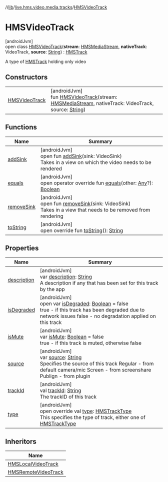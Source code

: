 //[lib](/api-reference/android/v2/home/content)/[live.hms.video.media.tracks](../index)/[HMSVideoTrack](index)

# HMSVideoTrack

[androidJvm]\
open class [HMSVideoTrack](index)(**stream**: [HMSMediaStream](../../live.hms.video.media.streams/-h-m-s-media-stream/index), **nativeTrack**: VideoTrack, **source**: [String](https://kotlinlang.org/api/latest/jvm/stdlib/kotlin/-string/index.html)) : [HMSTrack](../-h-m-s-track/index)

A type of [HMSTrack](../-h-m-s-track/index) holding only video

## Constructors

|                                     |                                                                                                                                                                                                                                                                      |
| ----------------------------------- | -------------------------------------------------------------------------------------------------------------------------------------------------------------------------------------------------------------------------------------------------------------------- |
| [HMSVideoTrack](-h-m-s-video-track) | [androidJvm]<br />fun [HMSVideoTrack](-h-m-s-video-track)(stream: [HMSMediaStream](../../live.hms.video.media.streams/-h-m-s-media-stream/index), nativeTrack: VideoTrack, source: [String](https://kotlinlang.org/api/latest/jvm/stdlib/kotlin/-string/index.html)) |

## Functions

| Name                             | Summary                                                                                                                                                                                                                                               |
| -------------------------------- | ----------------------------------------------------------------------------------------------------------------------------------------------------------------------------------------------------------------------------------------------------- |
| [addSink](add-sink)              | [androidJvm]<br />open fun [addSink](add-sink)(sink: VideoSink)<br />Takes in a view on which the video needs to be rendered                                                                                                                          |
| [equals](../-h-m-s-track/equals) | [androidJvm]<br />open operator override fun [equals](../-h-m-s-track/equals)(other: [Any](https://kotlinlang.org/api/latest/jvm/stdlib/kotlin/-any/index.html)?): [Boolean](https://kotlinlang.org/api/latest/jvm/stdlib/kotlin/-boolean/index.html) |
| [removeSink](remove-sink)        | [androidJvm]<br />open fun [removeSink](remove-sink)(sink: VideoSink)<br />Takes in a view that needs to be removed from rendering                                                                                                                    |
| [toString](to-string)            | [androidJvm]<br />open override fun [toString](to-string)(): [String](https://kotlinlang.org/api/latest/jvm/stdlib/kotlin/-string/index.html)                                                                                                         |

## Properties

| Name                                                      | Summary                                                                                                                                                                                                                                                                                 |
| --------------------------------------------------------- | --------------------------------------------------------------------------------------------------------------------------------------------------------------------------------------------------------------------------------------------------------------------------------------- |
| [description](index#731814938%2FProperties%2F-1973928616) | [androidJvm]<br />var [description](index#731814938%2FProperties%2F-1973928616): [String](https://kotlinlang.org/api/latest/jvm/stdlib/kotlin/-string/index.html)<br />A description if any that has been set for this track by the app                                                 |
| [isDegraded](is-degraded)                                 | [androidJvm]<br />open var [isDegraded](is-degraded): [Boolean](https://kotlinlang.org/api/latest/jvm/stdlib/kotlin/-boolean/index.html) = false<br />true - if this track has been degraded due to network issues false - no degradation applied on this track                         |
| [isMute](index#-1267651007%2FProperties%2F-1973928616)    | [androidJvm]<br />var [isMute](index#-1267651007%2FProperties%2F-1973928616): [Boolean](https://kotlinlang.org/api/latest/jvm/stdlib/kotlin/-boolean/index.html) = false<br />true - if this track is muted, otherwise false                                                            |
| [source](index#1451021193%2FProperties%2F-1973928616)     | [androidJvm]<br />var [source](index#1451021193%2FProperties%2F-1973928616): [String](https://kotlinlang.org/api/latest/jvm/stdlib/kotlin/-string/index.html)<br />Specifies the source of this track Regular - from default camera/mic Screen - from screenshare Publign - from plugin |
| [trackId](index#1244010512%2FProperties%2F-1973928616)    | [androidJvm]<br />val [trackId](index#1244010512%2FProperties%2F-1973928616): [String](https://kotlinlang.org/api/latest/jvm/stdlib/kotlin/-string/index.html)<br />The trackID of this track                                                                                           |
| [type](type)                                              | [androidJvm]<br />open override val [type](type): [HMSTrackType](../-h-m-s-track-type/index)<br />This specifies the type of track, either one of [HMSTrackType](../-h-m-s-track-type/index)                                                                                            |

## Inheritors

| Name                                                      |
| --------------------------------------------------------- |
| [HMSLocalVideoTrack](../-h-m-s-local-video-track/index)   |
| [HMSRemoteVideoTrack](../-h-m-s-remote-video-track/index) |
